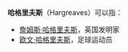 '''哈格里夫斯'''（Hargreaves）可以指：
*[[詹姆斯·哈格里夫斯|詹姆斯·哈格里夫斯]]，英国发明家
*[[欧文·哈格里夫斯|欧文·哈格里夫斯]]，足球运动员
{{disamb|cat=五字人名消歧义}}